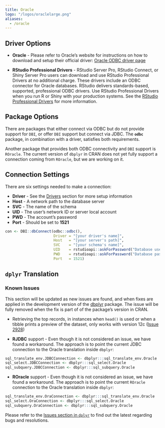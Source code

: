 ```yaml
---
title: Oracle
logo: "/logos/oraclelarge.png"
aliases:
  - /oracle
---
```


## Driver Options

- **Oracle** - Please refer to Oracle's website for instructions on how to download and setup their official driver: [Oracle ODBC driver page](http://www.oracle.com/technetwork/database/windows/index-098976.html )

- **RStudio Professional Drivers** - RStudio Server Pro, RStudio Connect, or Shiny Server Pro users can download and use RStudio Professional Drivers at no additional charge. These drivers include an ODBC connector for Oracle databases.  RStudio delivers standards-based, supported, professional ODBC drivers. Use RStudio Professional Drivers when you run R or Shiny with your production systems. See the [RStudio Professional Drivers](https://www.rstudio.com/products/drivers/) for more information. 

## Package Options

There are packages that either connect via ODBC but do not provide support for `DBI`, or offer `DBI` support but connect via JDBC.  The **`odbc`** package, in combination with a driver, satisfies both requirements.

Another package that provides both ODBC connectivity and `DBI` support is `ROracle`.  The current version of `dbplyr` in CRAN does not yet fully support a connection coming from `ROracle`, but we are working on it.

## Connection Settings

There are six settings needed to make a connection:

  - **Driver** - See the [Drivers](/drivers) section for more setup information 
  - **Host** - A network path to the database server
  - **SVC** - The name of the schema
  - **UID** - The user's network ID or server local account
  - **PWD** - The account's password
  - **Port** - Should be set to **1521**

```r

con <- DBI::dbConnect(odbc::odbc(),
                      Driver = "[your driver's name]",
                      Host   = "[your server's path]",
                      SVC    = "[your schema's name]",
                      UID    = rstudioapi::askForPassword("Database user"),
                      PWD    = rstudioapi::askForPassword("Database password"),
                      Port   = 1521)

```

## `dplyr` Translation

### Known Issues

This section will be updated as new issues are found, and when fixes are applied in the development version of the [dbplyr](https://github.com/tidyverse/dplyr) package.  The issue will be fully removed when the fix is part of of the package's version in CRAN.

- Retrieving the top records, in instances when `head()` is used or when a tibble prints a preview of the dataset, only works with version 12c ([Issue 2928](https://github.com/tidyverse/dplyr/issues/2928))

- **RJDBC** support - Even though it is not considered an issue, we have found a workaround.  The approach is to point the current JDBC connection to the Oracle translation inside `dbplyr`: 
```r
sql_translate_env.JDBCConnection <- dbplyr:::sql_translate_env.Oracle
sql_select.JDBCConnection <- dbplyr:::sql_select.Oracle
sql_subquery.JDBCConnection <- dbplyr:::sql_subquery.Oracle
```

- **ROracle** support - Even though it is not considered an issue, we have found a workaround.  The approach is to point the current `ROracle` connection to the Oracle translation inside `dbplyr`: 
```r
sql_translate_env.OraConnection <- dbplyr:::sql_translate_env.Oracle
sql_select.OraConnection <- dbplyr:::sql_select.Oracle
sql_subquery.OraConnection <- dbplyr:::sql_subquery.Oracle 
```

Please refer to the [Issues section in `dplyr`](https://github.com/tidyverse/dplyr/issues/) to find out the latest regarding bugs and resolutions.



